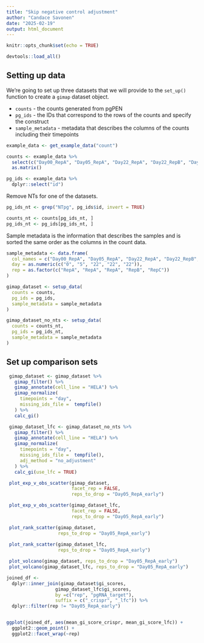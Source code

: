 ```yaml
---
title: "Skip negative control adjustment"
author: "Candace Savonen"
date: "2025-02-19"
output: html_document
---
```


```r
knitr::opts_chunk$set(echo = TRUE)

devtools::load_all()
```

## Setting up data

We're going to set up three datasets that we will provide to the `set_up()` function to create a `gimap` dataset object.

- `counts` - the counts generated from pgPEN
- `pg_ids` - the IDs that correspond to the rows of the counts and specify the construct
- `sample_metadata` - metadata that describes the columns of the counts including their timepoints

```r
example_data <- get_example_data("count")

counts <- example_data %>%
  select(c("Day00_RepA", "Day05_RepA", "Day22_RepA", "Day22_RepB", "Day22_RepC")) %>%
  as.matrix()

pg_ids <- example_data %>%
  dplyr::select("id")
```

Remove NTs for one of the datasets.

```r
pg_ids_nt <- grep("NTpg", pg_ids$id, invert = TRUE)

counts_nt <- counts[pg_ids_nt, ]
pg_ids_nt <- pg_ids[pg_ids_nt, ]
```

Sample metadata is the information that describes the samples and is sorted the same order as the columns in the count data.

```r
sample_metadata <- data.frame(
  col_names = c("Day00_RepA", "Day05_RepA", "Day22_RepA", "Day22_RepB", "Day22_RepC"),
  day = as.numeric(c("0", "5", "22", "22", "22")),
  rep = as.factor(c("RepA", "RepA", "RepA", "RepB", "RepC"))
)
```


```r
gimap_dataset <- setup_data(
  counts = counts,
  pg_ids = pg_ids,
  sample_metadata = sample_metadata
)

gimap_dataset_no_nts <- setup_data(
  counts = counts_nt,
  pg_ids = pg_ids_nt,
  sample_metadata = sample_metadata
)
```

## Set up comparison sets

```r
 gimap_dataset <- gimap_dataset %>%
   gimap_filter() %>%
   gimap_annotate(cell_line = "HELA") %>%
   gimap_normalize(
     timepoints = "day",
     missing_ids_file =  tempfile()
   ) %>%
   calc_gi()

 gimap_dataset_lfc <- gimap_dataset_no_nts %>%
   gimap_filter() %>%
   gimap_annotate(cell_line = "HELA") %>%
   gimap_normalize(
     timepoints = "day",
     missing_ids_file =  tempfile(), 
     adj_method = "no_adjustment"
   ) %>%
   calc_gi(use_lfc = TRUE)

```
 
 
```r
 plot_exp_v_obs_scatter(gimap_dataset, 
                        facet_rep = FALSE, 
                        reps_to_drop = "Day05_RepA_early")

 plot_exp_v_obs_scatter(gimap_dataset_lfc,
                        facet_rep = FALSE,
                        reps_to_drop = "Day05_RepA_early")
```
 
 
```r
 plot_rank_scatter(gimap_dataset, 
                   reps_to_drop = "Day05_RepA_early")
 
 plot_rank_scatter(gimap_dataset_lfc, 
                   reps_to_drop = "Day05_RepA_early")
```
 
```r
 plot_volcano(gimap_dataset, reps_to_drop = "Day05_RepA_early")
 plot_volcano(gimap_dataset_lfc, reps_to_drop = "Day05_RepA_early")
```
```r
joined_df <- 
  dplyr::inner_join(gimap_dataset$gi_scores, 
                  gimap_dataset_lfc$gi_scores, 
                  by =c("rep", "pgRNA_target"), 
                  suffix = c("_crispr", "_lfc")) %>% 
  dplyr::filter(rep != "Day05_RepA_early")


ggplot(joined_df, aes(mean_gi_score_crispr, mean_gi_score_lfc)) + 
  ggplot2::geom_point() + 
  ggplot2::facet_wrap(~rep)
```
